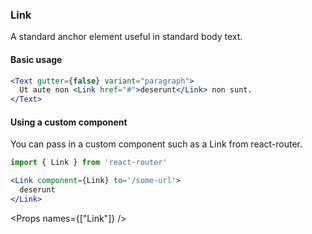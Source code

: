 
<Nav title="Link" />
<SEO title="Link" />

<Container>
<Article sidebar={[
  { id: 'Link', name: 'Link'},
  { id: 'Basic usage', name: 'Basic usage' }
]}>

# Link

A standard anchor element useful in standard body text.

#### Basic usage

```jsx
<Text gutter={false} variant="paragraph">
  Ut aute non <Link href="#">deserunt</Link> non sunt.
</Text>
```

#### Using a custom component

You can pass in a custom component such as a Link from react-router.

```.jsx
import { Link } from 'react-router'

<Link component={Link} to='/some-url'>
  deserunt
</Link>
```

<Props names={["Link"]} />

</Article>
</Container>
